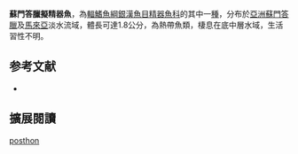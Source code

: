 {{Speciesbox
| name = 蘇門答臘擬精器魚
| image = 
| status = NE
| status_system = IUCN3.1
| genus = Phenacostethus
| species = posthon
| authority = [[Roberts|Roberts]], 1971
| synonyms = 
}}
'''蘇門答臘擬精器魚'''，為[[輻鰭魚綱|輻鰭魚綱]][[銀漢魚目|銀漢魚目]][[精器魚科|精器魚科]]的其中一[[種|種]]，分布於[[亞洲|亞洲]][[蘇門答臘|蘇門答臘]]及[[馬來亞|馬來亞]]淡水流域，體長可達1.8公分，為熱帶魚類，棲息在底中層水域，生活習性不明。
==参考文献==
*{{FishBase_species|genus=Phenacostethus|species=posthon|year=2016|month=4}}

== 擴展閱讀 ==
{{refbegin}}
{{wikispecies-inline|Phenacostethus posthon|蘇門答臘擬精器魚}}
{{refend}}
{{Taxonbar|from=Q2553781}}

[[Category:擬精器魚屬|posthon]]


{{魚類小作品}}